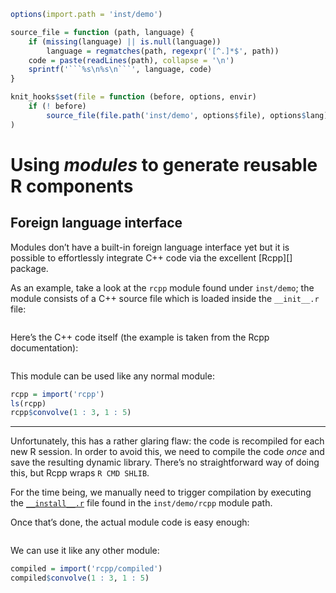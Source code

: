 ```r
options(import.path = 'inst/demo')

source_file = function (path, language) {
    if (missing(language) || is.null(language))
        language = regmatches(path, regexpr('[^.]*$', path))
    code = paste(readLines(path), collapse = '\n')
    sprintf('```%s\n%s\n```', language, code)
}

knit_hooks$set(file = function (before, options, envir)
    if (! before)
        source_file(file.path('inst/demo', options$file), options$lang)
)
```

# Using *modules* to generate reusable R components

## Foreign language interface

Modules don’t have a built-in foreign language interface yet but it is possible
to effortlessly integrate C++ code via the excellent [Rcpp][] package.

As an example, take a look at the `rcpp` module found under `inst/demo`; the
module consists of a C++ source file which is loaded inside the `__init__.r`
file:

```r
```

Here’s the C++ code itself (the example is taken from the Rcpp documentation):

```r
```

This module can be used like any normal module:

```r
rcpp = import('rcpp')
ls(rcpp)
rcpp$convolve(1 : 3, 1 : 5)
```

---

Unfortunately, this has a rather glaring flaw: the code is recompiled for each
new R session. In order to avoid this, we need to compile the code *once* and
save the resulting dynamic library. There’s no straightforward way of doing
this, but Rcpp wraps `R CMD SHLIB`.

For the time being, we manually need to trigger compilation by executing the
[`__install__.r`][install.r] file found in the `inst/demo/rcpp` module path.

Once that’s done, the actual module code is easy enough:

```r
```

We can use it like any other module:

```r
compiled = import('rcpp/compiled')
compiled$convolve(1 : 3, 1 : 5)
```

[install.r]: tree/master/inst/demo/rcpp/__install__.r
